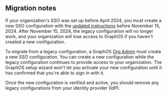## Migration notes

<Caution>

If your organization's SSO was set up before April 2024, you must create a new SSO configuration with the [updated instructions](#setup) before November 15, 2024. After November 15, 2024, the legacy configuration will no longer work, and your organization will lose access to GraphOS if you haven't created a new configuration.

</Caution>

To migrate from a legacy configuration, a GraphOS [Org Admin](/graphos/org/members/#organization-wide-member-roles) must create a new SSO configuration.
You can create a new configuration while the legacy configuration continues to provide access to your organization.
The GraphOS setup wizard won't let you activate your new configuration until it has confirmed that you're able to sign in with it.

Once the new configuration is verified and active, you should remove any legacy configurations from your identity provider (IdP).
